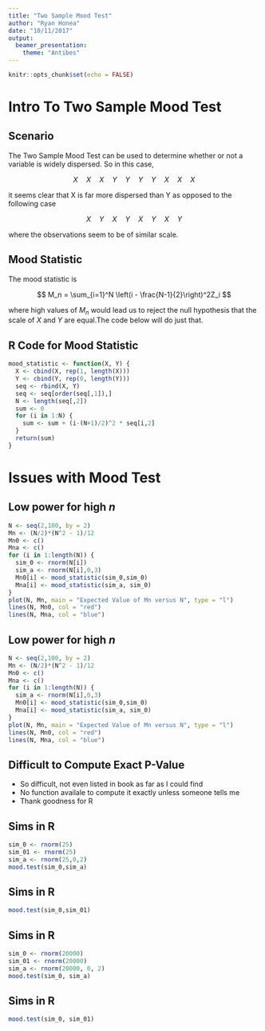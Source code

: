 ```yaml
---
title: "Two Sample Mood Test"
author: "Ryan Honea"
date: "10/11/2017"
output: 
  beamer_presentation:
    theme: "Antibes"
---
```


```r
knitr::opts_chunk$set(echo = FALSE)
```

# Intro To Two Sample Mood Test
## Scenario

The Two Sample Mood Test can be used to determine whether or not a variable is widely dispersed. So in this case,

$$
X\quad X\quad X\quad Y\quad Y\quad Y\quad Y\quad X\quad X\quad X
$$

it seems clear that X is far more dispersed than Y as opposed to the following case

$$
X \quad Y \quad X \quad Y \quad X \quad Y \quad X \quad Y
$$

where the observations seem to be of similar scale.

## Mood Statistic

The mood statistic is

$$
M_n = \sum_{i=1}^N \left(i - \frac{N-1}{2}\right)^2Z_i
$$

where high values of $M_n$ would lead us to reject the null hypothesis that the scale of $X$ and $Y$ are equal.The code below will do just that.


## R Code for Mood Statistic

```r
mood_statistic <- function(X, Y) {
  X <- cbind(X, rep(1, length(X)))
  Y <- cbind(Y, rep(0, length(Y)))
  seq <- rbind(X, Y)
  seq <- seq[order(seq[,1]),]
  N <- length(seq[,2])
  sum <- 0
  for (i in 1:N) {
    sum <- sum + (i-(N+1)/2)^2 * seq[i,2]
  }
  return(sum)
}
```

# Issues with Mood Test
## Low power for high $n$

```r
N <- seq(2,100, by = 2)
Mn <- (N/2)*(N^2 - 1)/12
Mn0 <- c()
Mna <- c()
for (i in 1:length(N)) {
  sim_0 <- rnorm(N[i])
  sim_a <- rnorm(N[i],0,3)
  Mn0[i] <- mood_statistic(sim_0,sim_0)
  Mna[i] <- mood_statistic(sim_a, sim_0)
}
plot(N, Mn, main = "Expected Value of Mn versus N", type = "l")
lines(N, Mn0, col = "red")
lines(N, Mna, col = "blue")
```

## Low power for high $n$
```r
N <- seq(2,100, by = 2)
Mn <- (N/2)*(N^2 - 1)/12
Mn0 <- c()
Mna <- c()
for (i in 1:length(N)) {
  sim_a <- rnorm(N[i],0,3)
  Mn0[i] <- mood_statistic(sim_0,sim_0)
  Mna[i] <- mood_statistic(sim_a, sim_0)
}
plot(N, Mn, main = "Expected Value of Mn versus N", type = "l")
lines(N, Mn0, col = "red")
lines(N, Mna, col = "blue")
```


## Difficult to Compute Exact P-Value
- So difficult, not even listed in book as far as I could find
- No function availale to compute it exactly unless someone tells me
- Thank goodness for R

## Sims in R
```r
sim_0 <- rnorm(25)
sim_01 <- rnorm(25)
sim_a <- rnorm(25,0,2)
mood.test(sim_0,sim_a)
```

## Sims in R

```r
mood.test(sim_0,sim_01)
```

## Sims in R
```r
sim_0 <- rnorm(20000)
sim_01 <- rnorm(20000)
sim_a <- rnorm(20000, 0, 2)
mood.test(sim_0, sim_a)
```

## Sims in R
```r
mood.test(sim_0, sim_01)
```